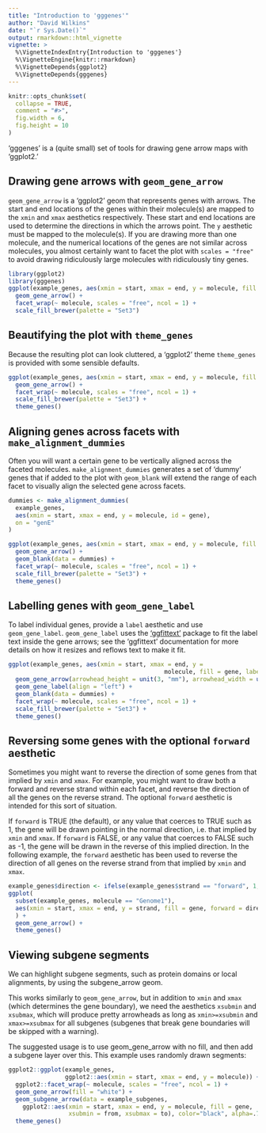 ```yaml
---
title: "Introduction to 'gggenes'"
author: "David Wilkins"
date: "`r Sys.Date()`"
output: rmarkdown::html_vignette
vignette: >
  %\VignetteIndexEntry{Introduction to 'gggenes'}
  %\VignetteEngine{knitr::rmarkdown}
  %\VignetteDepends{ggplot2}
  %\VignetteDepends{gggenes}
---
```


```r
knitr::opts_chunk$set(
  collapse = TRUE,
  comment = "#>",
  fig.width = 6,
  fig.height = 10
)
```

'gggenes' is a (quite small) set of tools for drawing gene arrow maps with
'ggplot2.'

## Drawing gene arrows with `geom_gene_arrow`

`geom_gene_arrow` is a 'ggplot2' geom that represents genes with arrows. The
start and end locations of the genes within their molecule(s) are mapped to the
`xmin` and `xmax` aesthetics respectively. These start and end locations are
used to determine the directions in which the arrows point. The `y` aesthetic
must be mapped to the molecule(s). If you are drawing more than one molecule,
and the numerical locations of the genes are not similar across molecules, you
almost certainly want to facet the plot with `scales = "free"` to avoid drawing
ridiculously large molecules with ridiculously tiny genes.

```r
library(ggplot2)
library(gggenes)
ggplot(example_genes, aes(xmin = start, xmax = end, y = molecule, fill = gene)) +
  geom_gene_arrow() +
  facet_wrap(~ molecule, scales = "free", ncol = 1) +
  scale_fill_brewer(palette = "Set3")
```

## Beautifying the plot with `theme_genes`

Because the resulting plot can look cluttered, a 'ggplot2' theme `theme_genes`
is provided with some sensible defaults.

```r
ggplot(example_genes, aes(xmin = start, xmax = end, y = molecule, fill = gene)) +
  geom_gene_arrow() +
  facet_wrap(~ molecule, scales = "free", ncol = 1) +
  scale_fill_brewer(palette = "Set3") +
  theme_genes()
```

## Aligning genes across facets with `make_alignment_dummies`

Often you will want a certain gene to be vertically aligned across the faceted
molecules. `make_alignment_dummies` generates a set of 'dummy' genes that if
added to the plot with `geom_blank` will extend the range of each facet to
visually align the selected gene across facets.

```r
dummies <- make_alignment_dummies(
  example_genes,
  aes(xmin = start, xmax = end, y = molecule, id = gene),
  on = "genE"
)

ggplot(example_genes, aes(xmin = start, xmax = end, y = molecule, fill = gene)) +
  geom_gene_arrow() +
  geom_blank(data = dummies) +
  facet_wrap(~ molecule, scales = "free", ncol = 1) +
  scale_fill_brewer(palette = "Set3") +
  theme_genes()
```

## Labelling genes with `geom_gene_label`

To label individual genes, provide a `label` aesthetic and use
`geom_gene_label`. `geom_gene_label` uses the
['ggfittext'](https://github.com/wilkox/ggfittext) package to fit the label
text inside the gene arrows; see the 'ggfittext' documentation for more details
on how it resizes and reflows text to make it fit.

```r
ggplot(example_genes, aes(xmin = start, xmax = end, y =
                                            molecule, fill = gene, label = gene)) +
  geom_gene_arrow(arrowhead_height = unit(3, "mm"), arrowhead_width = unit(1, "mm")) +
  geom_gene_label(align = "left") +
  geom_blank(data = dummies) +
  facet_wrap(~ molecule, scales = "free", ncol = 1) +
  scale_fill_brewer(palette = "Set3") +
  theme_genes()
```

## Reversing some genes with the optional `forward` aesthetic

Sometimes you might want to reverse the direction of some genes from that
implied by `xmin` and `xmax`. For example, you might want to draw both a
forward and reverse strand within each facet, and reverse the direction of all
the genes on the reverse strand. The optional `forward` aesthetic is intended
for this sort of situation.

If `forward` is TRUE (the default), or any value that coerces to TRUE such as
1, the gene will be drawn pointing in the normal direction, i.e. that implied
by `xmin` and `xmax`. If `forward` is FALSE, or any value that coerces to FALSE
such as -1, the gene will be drawn in the reverse of this implied direction. In
the following example, the `forward` aesthetic has been used to reverse the
direction of all genes on the reverse strand from that implied by `xmin` and
`xmax`.

```r
example_genes$direction <- ifelse(example_genes$strand == "forward", 1, -1)
ggplot(
  subset(example_genes, molecule == "Genome1"),
  aes(xmin = start, xmax = end, y = strand, fill = gene, forward = direction)
  ) +
  geom_gene_arrow() +
  theme_genes()
```

## Viewing subgene segments

We can highlight subgene segments, such as protein domains or local alignments,
by using the subgene_arrow geom.

This works similarly to `geom_gene_arrow`, but in addition to `xmin` and `xmax`
(which determines the gene boundary), we need the aesthetics `xsubmin` and
`xsubmax`, which will produce pretty arrowheads as long as `xmin>=xsubmin` and
`xmax>=xsubmax` for all subgenes (subgenes that break gene boundaries will
be skipped with a warning).

The suggested usage is to use geom_gene_arrow with no fill, and then add a
subgene layer over this. This example uses randomly drawn segments:

```r
ggplot2::ggplot(example_genes,
                ggplot2::aes(xmin = start, xmax = end, y = molecule)) +
  ggplot2::facet_wrap(~ molecule, scales = "free", ncol = 1) +
  geom_gene_arrow(fill = "white") +
  geom_subgene_arrow(data = example_subgenes,
    ggplot2::aes(xmin = start, xmax = end, y = molecule, fill = gene,
                 xsubmin = from, xsubmax = to), color="black", alpha=.7) +
  theme_genes()
```

